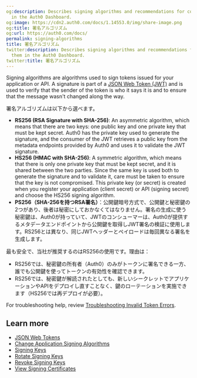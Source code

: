 ```yaml
---
og:description: Describes signing algorithms and recommendations for configuring them
  in the Auth0 Dashboard.
og:image: https://cdn2.auth0.com/docs/1.14553.0/img/share-image.png
og:title: 署名アルゴリズム
og:url: https://auth0.com/docs/
permalink: signing-algorithms
title: 署名アルゴリズム
twitter:description: Describes signing algorithms and recommendations for configuring
  them in the Auth0 Dashboard.
twitter:title: 署名アルゴリズム
---
```


<Tooltip tip="Signing Algorithm: Algorithm used to digitally sign tokens to ensure the token has not been tampered with." cta="View Glossary" href="/docs/glossary?term=Signing+algorithms">Signing algorithms</Tooltip> are algorithms used to sign tokens issued for your application or API. A signature is part of a [JSON Web Token (JWT)](/docs/secure/tokens/json-web-tokens) and is used to verify that the sender of the token is who it says it is and to ensure that the message wasn't changed along the way.

署名アルゴリズムは以下から選べます。

* **RS256 (RSA Signature with SHA-256)**: An asymmetric algorithm, which means that there are two keys: one public key and one private key that must be kept secret. Auth0 has the private key used to generate the signature, and the consumer of the <Tooltip tip="JSON Web Token (JWT): Standard ID Token format (and often Access Token format) used to represent claims securely between two parties." cta="View Glossary" href="/docs/glossary?term=JWT">JWT</Tooltip> retrieves a public key from the metadata endpoints provided by Auth0 and uses it to validate the JWT signature.
* **HS256 (HMAC with SHA-256)**: A symmetric algorithm, which means that there is only one private key that must be kept secret, and it is shared between the two parties. Since the same key is used both to generate the signature and to validate it, care must be taken to ensure that the key is not compromised. This private key (or secret) is created when you register your application (<Tooltip tip="Client Secret: Secret used by a client (application) to authenticate with the Authorization Server; it should be known to only the client and the Authorization Server and must be sufficiently random to not be guessable." cta="View Glossary" href="/docs/glossary?term=client+secret">client secret</Tooltip>) or API (signing secret) and choose the HS256 signing algorithm.
* **PS256（SHA-256を持つRSA署名）**：公開鍵暗号方式で、公開鍵と秘密鍵の2つがあり、後者は秘密にしておかなくてはなりません。署名の生成に使う秘密鍵は、Auth0が持っていて、JWTのコンシューマーは、Auth0が提供するメタデータエンドポイントから公開鍵を取得しJWT署名の検証に使用します。RS256とは異なり、同じJWTヘッダーとペイロードは毎回異なる署名を生成します。

最も安全で、当社が推奨するのはRS256の使用です。理由は：

* RS256では、秘密鍵の所有者（Auth0）のみがトークンに署名できる一方、誰でも公開鍵を使ってトークンの有効性を確認できます。
* RS256では、秘密鍵が解読されたとしても、新しいシークレットでアプリケーションやAPIをデプロイし直すことなく、鍵のローテーションを実施できます（HS256では再デプロイが必要）。

For troubleshooting help, review [Troubleshooting Invalid Token Errors](/docs/troubleshoot/basic-issues/invalid-token-errors).

## Learn more

* [JSON Web Tokens](/docs/secure/tokens/json-web-tokens)
* [Change Application Signing Algorithms](/docs/get-started/applications/change-application-signing-algorithms)
* [Signing Keys](/docs/get-started/tenant-settings/signing-keys)
* [Rotate Signing Keys](/docs/get-started/tenant-settings/signing-keys/rotate-signing-keys)
* [Revoke Signing Keys](/docs/get-started/tenant-settings/signing-keys/revoke-signing-keys)
* [View Signing Certificates](/docs/get-started/tenant-settings/signing-keys/view-signing-certificates)